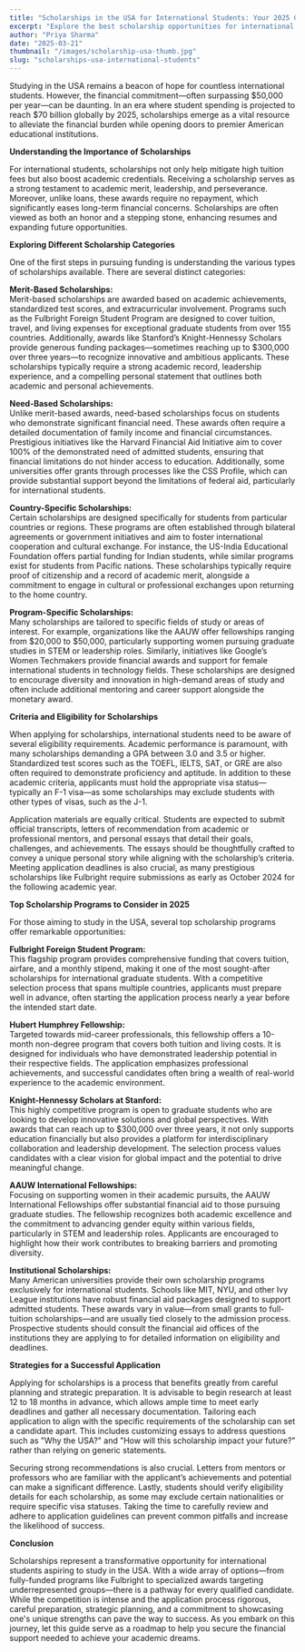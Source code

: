 ```yaml
---
title: "Scholarships in the USA for International Students: Your 2025 Guide"
excerpt: "Explore the best scholarship opportunities for international students in the USA, including eligibility, tips, and top programs for 2025."
author: "Priya Sharma"
date: "2025-03-21"
thumbnail: "/images/scholarship-usa-thumb.jpg"
slug: "scholarships-usa-international-students"
---
```


Studying in the USA remains a beacon of hope for countless international students. However, the financial commitment—often surpassing $50,000 per year—can be daunting. In an era where student spending is projected to reach $70 billion globally by 2025, scholarships emerge as a vital resource to alleviate the financial burden while opening doors to premier American educational institutions.

**Understanding the Importance of Scholarships**

For international students, scholarships not only help mitigate high tuition fees but also boost academic credentials. Receiving a scholarship serves as a strong testament to academic merit, leadership, and perseverance. Moreover, unlike loans, these awards require no repayment, which significantly eases long-term financial concerns. Scholarships are often viewed as both an honor and a stepping stone, enhancing resumes and expanding future opportunities.

**Exploring Different Scholarship Categories**

One of the first steps in pursuing funding is understanding the various types of scholarships available. There are several distinct categories:

**Merit-Based Scholarships:**  
Merit-based scholarships are awarded based on academic achievements, standardized test scores, and extracurricular involvement. Programs such as the Fulbright Foreign Student Program are designed to cover tuition, travel, and living expenses for exceptional graduate students from over 155 countries. Additionally, awards like Stanford’s Knight-Hennessy Scholars provide generous funding packages—sometimes reaching up to $300,000 over three years—to recognize innovative and ambitious applicants. These scholarships typically require a strong academic record, leadership experience, and a compelling personal statement that outlines both academic and personal achievements.

**Need-Based Scholarships:**  
Unlike merit-based awards, need-based scholarships focus on students who demonstrate significant financial need. These awards often require a detailed documentation of family income and financial circumstances. Prestigious initiatives like the Harvard Financial Aid Initiative aim to cover 100% of the demonstrated need of admitted students, ensuring that financial limitations do not hinder access to education. Additionally, some universities offer grants through processes like the CSS Profile, which can provide substantial support beyond the limitations of federal aid, particularly for international students.

**Country-Specific Scholarships:**  
Certain scholarships are designed specifically for students from particular countries or regions. These programs are often established through bilateral agreements or government initiatives and aim to foster international cooperation and cultural exchange. For instance, the US-India Educational Foundation offers partial funding for Indian students, while similar programs exist for students from Pacific nations. These scholarships typically require proof of citizenship and a record of academic merit, alongside a commitment to engage in cultural or professional exchanges upon returning to the home country.

**Program-Specific Scholarships:**  
Many scholarships are tailored to specific fields of study or areas of interest. For example, organizations like the AAUW offer fellowships ranging from $20,000 to $50,000, particularly supporting women pursuing graduate studies in STEM or leadership roles. Similarly, initiatives like Google’s Women Techmakers provide financial awards and support for female international students in technology fields. These scholarships are designed to encourage diversity and innovation in high-demand areas of study and often include additional mentoring and career support alongside the monetary award.

**Criteria and Eligibility for Scholarships**

When applying for scholarships, international students need to be aware of several eligibility requirements. Academic performance is paramount, with many scholarships demanding a GPA between 3.0 and 3.5 or higher. Standardized test scores such as the TOEFL, IELTS, SAT, or GRE are also often required to demonstrate proficiency and aptitude. In addition to these academic criteria, applicants must hold the appropriate visa status—typically an F-1 visa—as some scholarships may exclude students with other types of visas, such as the J-1.

Application materials are equally critical. Students are expected to submit official transcripts, letters of recommendation from academic or professional mentors, and personal essays that detail their goals, challenges, and achievements. The essays should be thoughtfully crafted to convey a unique personal story while aligning with the scholarship’s criteria. Meeting application deadlines is also crucial, as many prestigious scholarships like Fulbright require submissions as early as October 2024 for the following academic year.

**Top Scholarship Programs to Consider in 2025**

For those aiming to study in the USA, several top scholarship programs offer remarkable opportunities:

**Fulbright Foreign Student Program:**  
This flagship program provides comprehensive funding that covers tuition, airfare, and a monthly stipend, making it one of the most sought-after scholarships for international graduate students. With a competitive selection process that spans multiple countries, applicants must prepare well in advance, often starting the application process nearly a year before the intended start date.

**Hubert Humphrey Fellowship:**  
Targeted towards mid-career professionals, this fellowship offers a 10-month non-degree program that covers both tuition and living costs. It is designed for individuals who have demonstrated leadership potential in their respective fields. The application emphasizes professional achievements, and successful candidates often bring a wealth of real-world experience to the academic environment.

**Knight-Hennessy Scholars at Stanford:**  
This highly competitive program is open to graduate students who are looking to develop innovative solutions and global perspectives. With awards that can reach up to $300,000 over three years, it not only supports education financially but also provides a platform for interdisciplinary collaboration and leadership development. The selection process values candidates with a clear vision for global impact and the potential to drive meaningful change.

**AAUW International Fellowships:**  
Focusing on supporting women in their academic pursuits, the AAUW International Fellowships offer substantial financial aid to those pursuing graduate studies. The fellowship recognizes both academic excellence and the commitment to advancing gender equity within various fields, particularly in STEM and leadership roles. Applicants are encouraged to highlight how their work contributes to breaking barriers and promoting diversity.

**Institutional Scholarships:**  
Many American universities provide their own scholarship programs exclusively for international students. Schools like MIT, NYU, and other Ivy League institutions have robust financial aid packages designed to support admitted students. These awards vary in value—from small grants to full-tuition scholarships—and are usually tied closely to the admission process. Prospective students should consult the financial aid offices of the institutions they are applying to for detailed information on eligibility and deadlines.

**Strategies for a Successful Application**

Applying for scholarships is a process that benefits greatly from careful planning and strategic preparation. It is advisable to begin research at least 12 to 18 months in advance, which allows ample time to meet early deadlines and gather all necessary documentation. Tailoring each application to align with the specific requirements of the scholarship can set a candidate apart. This includes customizing essays to address questions such as "Why the USA?" and "How will this scholarship impact your future?" rather than relying on generic statements.

Securing strong recommendations is also crucial. Letters from mentors or professors who are familiar with the applicant’s achievements and potential can make a significant difference. Lastly, students should verify eligibility details for each scholarship, as some may exclude certain nationalities or require specific visa statuses. Taking the time to carefully review and adhere to application guidelines can prevent common pitfalls and increase the likelihood of success.

**Conclusion**

Scholarships represent a transformative opportunity for international students aspiring to study in the USA. With a wide array of options—from fully-funded programs like Fulbright to specialized awards targeting underrepresented groups—there is a pathway for every qualified candidate. While the competition is intense and the application process rigorous, careful preparation, strategic planning, and a commitment to showcasing one's unique strengths can pave the way to success. As you embark on this journey, let this guide serve as a roadmap to help you secure the financial support needed to achieve your academic dreams.

